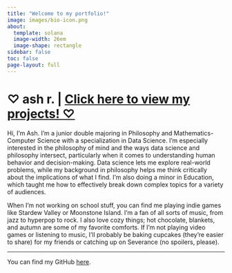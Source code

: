 ```yaml
---
title: "Welcome to my portfolio!"
image: images/bio-icon.png
about:
  template: solana
  image-width: 26em
  image-shape: rectangle
sidebar: false
toc: false
page-layout: full
---
```


# ♡ ash r. \| [Click here to view my projects! ♡](about.qmd)

Hi, I’m Ash. I’m a junior double majoring in Philosophy and Mathematics-Computer Science with a specialization in Data Science. I’m especially interested in the philosophy of mind and the ways data science and philosophy intersect, particularly when it comes to understanding human behavior and decision-making. Data science lets me explore real-world problems, while my background in philosophy helps me think critically about the implications of what I find. I'm also doing a minor in Education, which taught me how to effectively break down complex topics for a variety of audiences.

When I’m not working on school stuff, you can find me playing indie games like Stardew Valley or Moonstone Island. I’m a fan of all sorts of music, from jazz to hyperpop to rock. I also love cozy things; hot chocolate, blankets, and autumn are some of my favorite comforts. If I’m not playing video games or listening to music, I’ll probably be baking cupcakes (they’re easier to share) for my friends or catching up on Severance (no spoilers, please).

------------------------------------------------------------------------

You can find my GitHub [here](https://github.com/ashleymikali).
